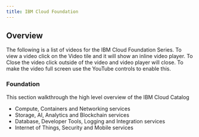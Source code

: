 ```yaml
---
title: IBM Cloud Foundation
---
```


## Overview
The following is a list of videos for the IBM Cloud Foundation Series. To view a
video click on the Video tile and it will show an inline video player. To Close the video
click outside of the video and video player will close. To make the video full screen
use the YouTube controls to enable this.

### Foundation

This section walkthrough the high level overview of the IBM Cloud Catalog

- Compute, Containers and Networking services 
- Storage, AI, Analytics and Blockchain services 
- Database, Developer Tools, Logging and Integration services 
- Internet of Things, Security and Mobile services 

<VideoTile content="intros" tileColor="bx--article-card--ibm">
</VideoTile>

